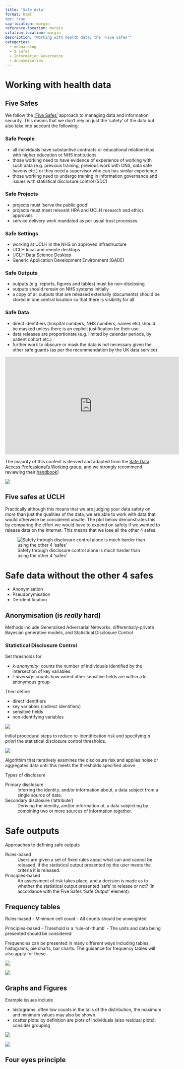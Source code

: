 ```yaml
---
title: 'Safe data'
format: html
toc: true
cap-location: margin
reference-location: margin
citation-location: margin
description: "Working with health data; the 'Five Safes'"
categories: 
  - onboarding
  - 5 Safes
  - Information Governance
  - Anonymisation
---
```


# Working with health data 

## Five Safes

We follow the ['Five Safes'](http://www2.uwe.ac.uk/faculties/BBS/Documents/1601.pdf) approach to managing data and information security. This means that we don't rely on just the 'safety' of the data but also take into account the following:

### Safe People

- all individuals have substantive contracts or educational relationships with higher education or NHS institutions
- those working need to have evidence of experience of working with such data (e.g. previous training, previous work with ONS, data safe havens etc.) or they need a supervisor who can has similar experience
- those working need to undergo training in information governance and issues with statistical disclosure control (SDC)

### Safe Projects

- projects must 'serve the public good'
- projects must meet relevant HRA and UCLH research and ethics approvals
- service delivery work mandated as per usual trust processes

### Safe Settings

- working at UCLH in the NHS on approved infrastructure
- UCLH local and remote desktops
- UCLH Data Science Desktop
- Generic Application Development Environment (GADE)

### Safe Outputs

- outputs (e.g. reports, figures and tables) must be non-disclosing
- outputs should remain on NHS systems initially
- a copy of all outputs that are released externally (documents) should be stored in one central location so that there is visibility for all

### Safe Data

- direct identifiers (hospital numbers, NHS numbers, names etc) should be masked unless there is an explicit justification for their use
- data releases are proportionate (e.g. limited by calendar periods, by patient cohort etc.)
- further work to obscure or mask the data is not necessary given the other safe guards (as per the recommendation by the UK data service)


<iframe width="560" height="315" src="https://www.youtube.com/embed/Mln9T52mwj0?rel=0&amp;controls=0&amp;showinfo=0" frameborder="0" allowfullscreen></iframe>

:::{.column-margin}
The majority of this content is derived and adapted from the [Safe Data Access Professional's Working group](https://securedatagroup.org), and we strongly recommend reviewing their [handbook](https://doi.org/10.6084/m9.figshare.9958520)]

![](sdc-handbook-v1.0-pp1.png)
:::


## Five safes at UCLH

Practically although this means that we are judging your data safety on _more_ than just the qualities of the data, we are able to work with data that would otherwise be considered unsafe. The plot below demonstrates this by comparing the effort we would have to expend on safety if we wanted to release data on the internet. This means that we lose all the other 4 safes.

![Safety through disclosure control alone is much harder than using the other 4 'safes'](five-safes-uclh-radar.png)

# Safe data without the other 4 safes

- Anonymisation
- Pseudonymisation
- De-identification 

## Anonymisation (is _really_ hard)

Methods include Generalised Adversarial Networks, differentially-private Bayesian generative models, and Statistical Disclosure Control

### Statistical Disclosure Control

Set thresholds for

- *k-anonymity*: counts the number of individuals identified by the intersection of key variables
- *l-diversity*: counts how varied other sensitive fields are within a k-anonymous group

Then define

- direct identifiers
- key variables (indirect identifiers)
- sensitive fields
- non-identifying variables


::: {#fig-cchic-anon-1}
![](cchic-anon-1.png)

Initial procedural steps to reduce re-identification risk and specifying _a priori_ the statistical disclosure control thresholds.
:::

::: {#fig-cchic-anon-2}
![](cchic-anon-2.png)

Algorithim that iteratively examines the disclosure risk and applies noise or aggregates data until this meets the thresholds specified above
:::

:::{.callout-note}
Types of disclosure

Primary disclosure
: Inferring the identity, and/or information about, a data subject from a single source of data.

Secondary disclosure (‘attribute’)
: Deriving the identity, and/or information of, a data subjecting by combining two or more sources of information together.

:::

# Safe outputs

:::{.callout-note}
Approaches to defining safe outputs

Rules-based 
: Users are given a set of fixed rules about what can and cannot be released, if the statistical output presented by the user meets the criteria it is released.

Principles-based
: An assessment of risk takes place, and a decision is made as to whether the statistical output presented ‘safe’ to release or not? (in accordance with the Five Safes ‘Safe Output’ element).
:::


## Frequency tables

Rules-based
- Minimum cell count 
- All counts should be unweighted

Principles-based
- Threshold is a ‘rule-of-thumb’
- The units and data being presented should be considered

Frequencies can be presented in many different ways including tables, histograms, pie charts, bar charts. The guidance for frequency tables will also apply for these.


![](five-safes-freq-table-1.png)

![](five-safes-freq-table-2.png)

## Graphs and Figures

Example issues include

- histograms: often low counts in the tails of the distribution, the maximum and minimum values may also be shown.
- scatter plots: by definition are plots of individuals (also residual plots); consider grouping

![](five-safes-freq-scatter-1.png)

![](five-safes-freq-scatter-2.png)

## Four eyes principle
